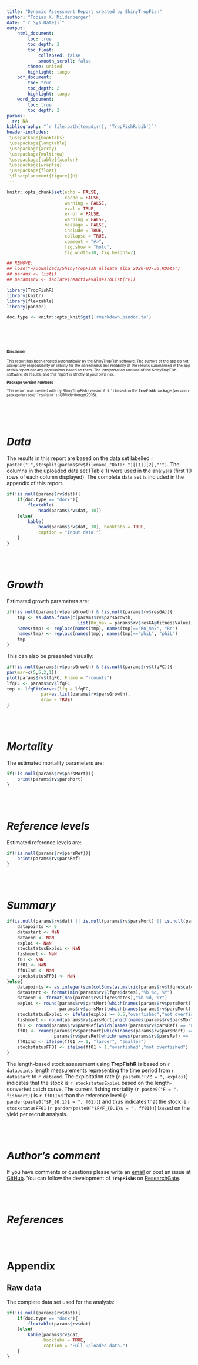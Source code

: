 ```yaml
---
title: "Dynamic Assessment Report created by ShinyTropFish"
author: "Tobias K. Mildenberger"
date: "`r Sys.Date()`"
output:
    html_document:
        toc: true
        toc_depth: 2
        toc_float:
            collapsed: false
            smooth_scroll: false
        theme: united
        highlight: tango
    pdf_document:
        toc: true
        toc_depth: 2
        highlight: tango
    word_document:
        toc: true
        toc_depth: 2
params:
  rv: NA
bibliography: "`r file.path(tempdir(), 'TropFishR.bib')`"
header-includes:
 \usepackage{booktabs}
 \usepackage{longtable}
 \usepackage{array}
 \usepackage{multirow}
 \usepackage[table]{xcolor}
 \usepackage{wrapfig}
 \usepackage{float}
 \floatplacement{figure}{H}
---
```


```r
knitr::opts_chunk$set(echo = FALSE,
                      cache = FALSE,
                      warning = FALSE,
                      eval = TRUE,
                      error = FALSE,
                      warning = FALSE,
                      message = FALSE,
                      include = TRUE,
                      collapse = TRUE,
                      comment = "#>",
                      fig.show = "hold",
                      fig.width=10, fig.height=7)

## REMOVE:
## load("~/Downloads/ShinyTropFish_alldata_alba_2020-03-30.RData")
## params <- list()
## params$rv <- isolate(reactiveValuesToList(rv))

library(TropFishR)
library(knitr)
library(flextable)
library(pander)

doc.type <- knitr::opts_knit$get('rmarkdown.pandoc.to')
```

<br><br><br>
\vspace*{1.5cm}

<font size="-3">
\small
**Disclaimer**

This report has been created automatically by the ShinyTropFish software. The
authors of the app do not accept any responsibility or liability for the
correctness and reliability of the results summarised in the app or this report
nor any conclusions based on them. The interpretation and use of the
ShinyTropFish software, its results, and this report is strictly at your own
risk.

**Package version numbers**

This report was created with by ShinyTropFish (version `0.9.1`) based on the
**`TropFishR`** package (version `r packageVersion("TropFishR")`; @Mildenberger2016).

</font>
\normalsize

<br><br><br>
\vspace*{1.2cm}

# *Data*

The results in this report are based on the data set labelled
`r paste0("'",strsplit(params$rv$filename,"Data: ")[[1]][2],"'")`.
The columns in the uploaded data set (Table 1) were used in the
analysis (first 10 rows of each column displayed). The complete data set is
included in the appendix of this report.

```r
if(!is.null(params$rv$dat)){
    if(doc.type == "docx"){
        flextable(
            head(params$rv$dat, 10))
    }else{
        kable(
            head(params$rv$dat, 10), booktabs = TRUE,
            caption = "Input data.")
    }
}
```

<br><br>

# *Growth*

Estimated growth parameters are:

```r
if(!is.null(params$rv$parsGrowth) & !is.null(params$rv$resGA)){
    tmp <- as.data.frame(c(params$rv$parsGrowth,
                           list(Rn_max = params$rv$resGA@fitnessValue)) )
    names(tmp) <- replace(names(tmp), names(tmp)=="Rn_max", "Rn")
    names(tmp) <- replace(names(tmp), names(tmp)=="phiL", "phiL")
    tmp
}
```

This can also be presented visually:

```r
if(!is.null(params$rv$parsGrowth) & !is.null(params$rv$lfqFC)){
par(mar=c(5,5,2,1))
plot(params$rv$lfqFC, Fname = "rcounts")
lfqFC <- params$rv$lfqFC
tmp <- lfqFitCurves(lfq = lfqFC,
             par=as.list(params$rv$parsGrowth),
             draw = TRUE)
}
```


<br><br>


# *Mortality*

The estimated mortality parameters are:

```r
if(!is.null(params$rv$parsMort)){
    print(params$rv$parsMort)
}
```


<br><br>

# *Reference levels*

Estimated reference levels are:

```r
if(!is.null(params$rv$parsRef)){
    print(params$rv$parsRef)
}
```

<br><br>

# *Summary*

```r
if(is.null(params$rv$dat) || is.null(params$rv$parsMort) || is.null(params$rv$parsRef)){
    datapoints <- 0
    datastart <- NaN
    dataend <- NaN
    exploi <- NaN
    stockstatusExploi <- NaN
    fishmort <- NaN
    f01 <- NaN
    ff01 <- NaN
    ff01Ind <- NaN
    stockstatusFF01 <- NaN
}else{
    datapoints <- as.integer(sum(colSums(as.matrix(params$rv$lfqre$catch))))
    datastart <- format(min(params$rv$lfqre$dates),"%b %d, %Y")
    dataend <- format(max(params$rv$lfqre$dates),"%b %d, %Y")
    exploi <- round(params$rv$parsMort[which(names(params$rv$parsMort) == "F")] /
                    params$rv$parsMort[which(names(params$rv$parsMort) == "Z")], 2)
    stockstatusExploi <- ifelse(exploi >= 0.5,"overfished","not overfished")
    fishmort <- round(params$rv$parsMort[which(names(params$rv$parsMort) == "F")], 2)
    f01 <- round(params$rv$parsRef[which(names(params$rv$parsRef) == "F01")], 2)
    ff01 <- round(params$rv$parsMort[which(names(params$rv$parsMort) == "F")]/
                  params$rv$parsRef[which(names(params$rv$parsRef) == "F01")] ,2)
    ff01Ind <- ifelse(ff01 >= 1, "larger", "smaller")
    stockstatusFF01 <- ifelse(ff01 > 1,"overfished","not overfished")
}
```

The length-based stock assessment using **TropFishR** is based on `r datapoints`
length measurements representing the time period from `r datastart` to `r dataend`.
The exploitation rate (`r paste0("F/Z = ", exploi)`) indicates that
the stock is `r stockstatusExploi` based on the length-converted catch curve.
The current fishing mortality (`r paste0("F = ", fishmort)`) is `r ff01Ind` than
the reference level (`r pander(paste0("$F_{0.1}$ = ", f01))`) and thus
indicates that the stock is `r stockstatusFF01`
(`r pander(paste0("$F/F_{0.1}$ = ", ff01))`) based on the yield per recruit
analysis.

<br><br>

# *Author's comment*

If you have comments or questions please write an [email](mailto:t.k.mildenberger@gmail.com) or post an issue at [GitHub](https://github.com/tokami/TropFishR/issues). You can follow the development of **`TropFishR`** on [ResearchGate](https://www.researchgate.net/project/TropFishR).

<br><br>

# *References*

<br><br>

# Appendix

## Raw data {#app:data}

The complete data set used for the analysis:

```r
if(!is.null(params$rv$dat)){
    if(doc.type == "docx"){
        flextable(params$rv$dat)
    }else{
        kable(params$rv$dat,
              booktabs = TRUE,
              caption = "Full uploaded data.")
    }
}
```
